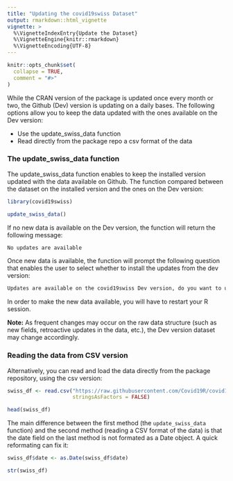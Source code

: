 ```yaml
---
title: "Updating the covid19swiss Dataset"
output: rmarkdown::html_vignette
vignette: >
  %\VignetteIndexEntry{Update the Dataset}
  %\VignetteEngine{knitr::rmarkdown}
  %\VignetteEncoding{UTF-8}
---
```


```r
knitr::opts_chunk$set(
  collapse = TRUE,
  comment = "#>"
)
```

While the CRAN version of the package is updated once every month or two, the Github (Dev) version is updating on a daily bases. The following options allow you to keep the data updated with the ones available on the Dev version:

* Use the update_swiss_data function
* Read directly from the package repo a csv format of the data

### The update_swiss_data function

The update_swiss_data function enables to keep the installed version updated with the data available on Github. The function compared between the dataset on the installed version and the ones on the Dev version:

``` r 
library(covid19swiss)

update_swiss_data()
```

If no new data is available on the Dev version, the function will return the following message:

``` r
No updates are available
```

Once new data is available, the function will prompt the following question that enables the user to select whether to install the updates from the dev version:

``` r
Updates are available on the covid19swiss Dev version, do you want to update? n/Y
```

In order to make the new data available, you will have to restart your R session.

**Note:** As frequent changes may occur on the raw data structure (such as new fields, retroactive updates in the data, etc.), the Dev version dataset may change accordingly. 


### Reading the data from CSV version

Alternatively, you can read and load the data directly from the package repository, using the csv version:

```r
swiss_df <- read.csv("https://raw.githubusercontent.com/Covid19R/covid19swiss/master/csv/covid19swiss.csv",
                     stringsAsFactors = FALSE)

head(swiss_df)
```

The main difference between the first method (the `update_swiss_data` function) and the second method (reading a CSV format of the data) is that the date field on the last method is not formated as a Date object. A quick reformating can fix it:

```r
swiss_df$date <- as.Date(swiss_df$date)

str(swiss_df)
```



